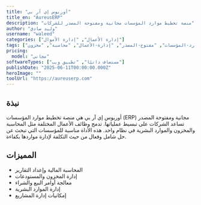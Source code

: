 ```yaml
---
title: "أوريوس إي آر بي"
title_en: "AureusERP"
description: "منصة تخطيط موارد المؤسسات مجانية ومفتوحة المصدر للشركات"
author: "وليد صادق"
username: "waleed"
categories: ["إدارة الأعمال", "إدارة الأموال"]
tags: ["تخطيط-موارد-المؤسسات", "مفتوح-المصدر", "إدارة-الأعمال", "محاسبة", "مخزون"]
pricing:
  model: "مجاني"
softwareTypes: ["مستضاف ذاتيًا", "تطبيق ويب"]
publishDate: "2025-06-11T00:00:00.000Z"
heroImage: ""
toolUrl: "https://aureuserp.com"
---
```

## نبذة
أوريوس إي آر بي هي منصة تخطيط موارد المؤسسات (ERP) مجانية ومفتوحة المصدر تساعد الشركات على تبسيط عملياتها. تدمج وظائف الأعمال المختلفة مثل المحاسبة والمخزون والموارد البشرية في نظام واحد. هذه الأداة مناسبة للمؤسسات التي تبحث عن حل شامل وفعال من حيث التكلفة لإدارة مواردها بكفاءة.

## المميزات
- المحاسبة المالية وإعداد التقارير
- إدارة المخزون والمستودعات
- معالجة أوامر البيع والشراء
- إدارة الموارد البشرية
- إمكانيات إدارة المشاريع
